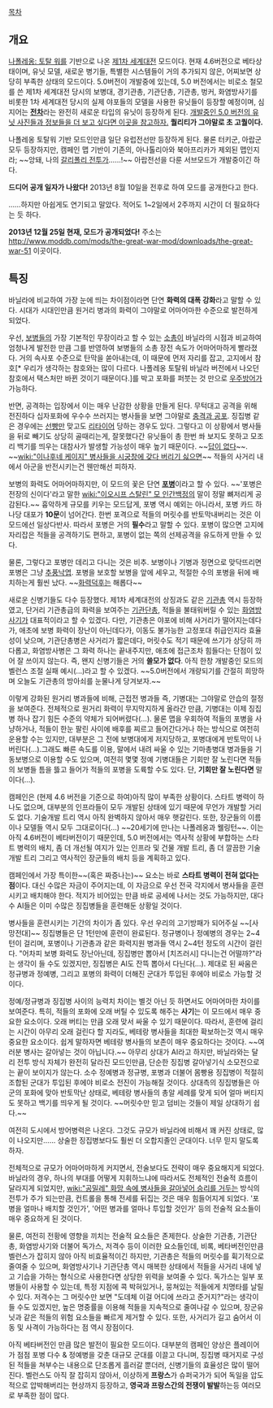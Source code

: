 [[목차]]

== 개요 ==
[[나폴레옹: 토탈 워]]를 기반으로 나온 [[제1차 세계대전]] 모드이다. 현재 4.6버전으로 베타상태이며, 유닛 모델, 새로운 병기들, 특별한 시스템들이 거의 추가되지 않은, 어찌보면 상당히 부족한 상태의 모드이다. 5.0버전이 개발중에 있는데, 5.0 버전에서는 비로소 철모를 쓴 제1차 세계대전 당시의 보병대, 경기관총, 기관단총, 기관총, 벙커, 화염방사기를 비롯한 1차 세계대전 당시의 실제 야포들의 모델을 사용한 유닛들이 등장할 예정이며, 심지어는 '''[[전차]]'''라는 완전히 새로운 타입의 유닛이 등장하게 된다. [http://www.moddb.com/mods/the-great-war-mod/images 개발중인 5.0 버전의 유닛 사진들과 정보들을 더 보고 싶다면 이곳을 참고하자.] '''퀄리티가 그야말로 초 고퀄이다.'''

나폴레옹 토탈워 기반 모드인만큼 일단 유럽전선만 등장하게 된다. 물론 터키군, 아랍군 모두 등장하지만, 캠페인 맵 기반이 기존의, 아나톨리아와 북아프리카가 제외된 맵인지라; ~~앙돼, 나의 [[갈리폴리 전투]]가……!~~ 아랍전선을 다룬 서브모드가 개발중이긴 하다.

'''드디어 공개 일자가 나왔다!''' 2013년 8월 10일을 전후로 하여 모드를 공개한다고 한다.

……하지만 아쉽게도 연기되고 말았다. 적어도 1~2일에서 2주까지 시간이 더 필요하다는 듯 하다.

'''2013년 12월 25일 현재, 모드가 공개되었다!''' 주소는 http://www.moddb.com/mods/the-great-war-mod/downloads/the-great-war-51 이곳이다.
== 특징 ==
바닐라에 비교하여 가장 눈에 띄는 차이점이라면 단연 '''화력의 대폭 강화'''라고 말할 수 있다. 시대가 시대인만큼 원거리 병과의 화력이 그야말로 어마어마한 수준으로 발전하게 되었다.

우선, [[보병]]들의 가장 기본적인 무장이라고 할 수 있는 [[소총]]이 바닐라의 시점과 비교하여 엄청나게 발전한 만큼 그를 반영하여 보병들의 소총 장전 속도가 어마어마하게 빨라졌다. 거의 속사포 수준으로 탄막을 쏟아내는데, 이 때문에 먼저 자리를 잡고, 고지에서 참호[* 우리가 생각하는 참호와는 많이 다르다. 나폴레옹 토탈워 바닐라 버전에서 나오던 참호에서 택스처만 바뀐 것이기 때문이다.]를 박고 포화를 퍼붓는 것 만으로 [[우주방어]]가 가능하다.

반면, 공격하는 입장에서 이는 매우 난감한 상황을 만들게 된다. 무턱대고 공격을 위해 전진하다 십자포화에 우수수 쓰러지는 병사들을 보면 그야말로 [[충격과 공포]]. 징집병 같은 경우에는 [[선빵]]만 맞고도 [[리타이어]] 당하는 경우도 있다. 그렇다고 이 상황에서 병사들을 뒤로 빼기도 상당히 골때리는게, 잘못했다간 유닛들이 총 한번 쏴 보지도 못하고 모조리 백기를 띄우는 대참사가 발생할 가능성이 매우 높기 때문이다. ~~[[답이 없다]]~~. ~~[[wiki:"이나후네 케이지" 병사들을 시궁창에 갖다 버리기 싫으면]]~~ 적들의 사거리 내에서 아군을 반전시키는건 웬만해선 피하자.

보병의 화력도 어마어마하지만, 이 모드의 꽃은 단연 '''[[포병]]'''이라고 할 수 있다. ~~'포병은 전장의 신이다'라고 말한 [[wiki:"이오시프 스탈린" 모 인간백정]]의 말이 정말 뼈저리게 공감된다.~~ 흉악하게 규모를 키우는 모드답게, 포병 역시 예외는 아니라서, 포병 카드 하나당 대포가 '''10문'''이 넘어간다. 한번 포격으로 적들의 머릿수를 반토막내버리는 것은 이 모드에선 일상다반사. 따라서 포병은 거의 '''필수'''라고 말할 수 있다. 포병이 많으면 고지에 자리잡은 적들을 공격하기도 편하고, 포병이 없는 쪽의 선제공격을 유도하게 만들 수 있다.

물론, 그렇다고 포병만 데리고 다니는 것은 비추. 보병이나 기병과 정면으로 맞닥뜨리면 포병은 그냥 [[추풍낙엽]]. 포병을 보호할 보병을 앞에 세우고, 적절한 수의 포병을 뒤에 배치하는게 훨씬 났다. ~~[[화력덕후]]는 해롭다~~

새로운 신병기들도 다수 등장했다. 제1차 세계대전의 상징과도 같은 [[기관총]] 역시 등장하였고, 단거리 기관총급의 화력을 보여주는 [[기관단총]], 적들을 불태워버릴 수 있는 [[화염방사기]]가 대표적이라고 할 수 있겠다. 다만, 기관총은 야포에 비해 사거리가 떨어지는데다가, 애초에 보병 화력이 장난이 아닌데다가, 이동도 불가능한 고정포대 취급인지라 효율성이 낮으며, 기관단총병은 사거리가 짧은데다, 머릿수도 적기 때문에 쓰기가 상당히 까다롭고, 화염방사병은 그 화력 하나는 끝내주지만, 애초에 접근조차 힘들다는 단점이 있어 잘 쓰이지 않는다. 즉, 왠지 신병기들은 거의 '''쓸모가 없다'''. 아직 한창 개발중인 모드의 벨런스 조절 실패 예시(…)라고 할 수 있겠다. ~~5.0버전에서 개량되기를 간절히 희망하며 오늘도 기관총의 방아쇠를 눈물나게 당겨보자.~~

이렇게 강화된 원거리 병과들에 비해, 근접전 병과들 즉, 기병대는 그야말로 안습의 절정을 보여준다. 전체적으로 원거리 화력이 무지막지하게 올라간 만큼, 기병대는 이제 징집병 하나 잡기 힘든 수준의 약체가 되어버렸다(…). 물론 맵을 우회하여 적들의 포병을 사냥하거나, 적들이 한눈 팔린 사이에 배후를 찌르고 들어간다거나 하는 방식으로 여전히 운용할 수는 있지만, 대부분은 그 전에 보병대에게 저지당하고, 포병대에게 반토막이 나버린다(…).그래도 빠른 속도를 이용, 말에서 내려 싸울 수 있는 기마총병대 병과들을 기동보병으로 이용할 수도 있으며, 여전히 몇몇 정예 기병대들은 기회만 잘 노린다면 적들의 보병들 틈을 뜷고 들어가 적들의 포병을 도륙할 수도 있다. 단, '''기회만 잘 노린다면''' 말이다(…).

캠페인은 (현제 4.6 버전을 기준으로 하여)아직 많이 부족한 상황이다. 스타트 병력이 하나도 없으며, 대부분의 인프라들이 모두 개발된 상태에 있기 때문에 무언가 개발할 거리도 없다. 기술개발 트리 역시 아직 완벽하지 않아서 매우 햇갈린다. 또한, 장군들의 이름이나 모델들 역시 모두 그대로이다(…) ~~20세기에 만나는 나폴레옹과 웰링턴~~. 이는 아직 4.6버전이 베타버전이기 때문인데, 5.0 버전에서는 역사적 상황에 부합하는 스타트 병력의 배치, 좀 더 개선될 여지가 있는 인프라 및 건물 개발 트리, 좀 더 깔끔한 기술개발 트리 그리고 역사적인 장군들의 배치 등을 계획하고 있다.

캠페인에서 가장 특이한~~(혹은 짜증나는)~~ 요소는 바로 '''스타트 병력이 전혀 없다는 점'''이다. 대신 수많은 자금이 주어지는데, 이 자금으로 우선 전국 각지에서 병사들을 훈련시키고 배치해야 한다. 적지가 비어있는 만큼 바로 공세에 나서는 것도 가능하지만, 대다수 AI들은 이미 수많은 징집병들을 훈련해둔 상황일 것이다.

병사들을 훈련시키는 기간의 차이가 좀 있다. 우선 우리의 고기방패가 되어주실 ~~[사망전대]~~ 징집병들은 단 1턴만에 훈련이 완료된다. 정규병이나 정예병의 경우는 2~4턴이 걸리며, 포병이나 기관총과 같은 화력지원 병과들 역시 2~4턴 정도의 시간이 걸린다. "어차피 보병 화력도 장난아닌데, 징집병만 뽑아서 [치즈러시] 다니는건 어떨까?"라는 생각이 들 수도 있겠지만, 징집병은 AI도 잔뜩 뽑아서 다닌다(…). 제대로 된 싸움은 정규병과 정예병, 그리고 포병의 화력이 더해진 군대가 투입된 후에야 비로소 가능할 것이다.

정예/정규병과 징집병 사이의 능력치 차이는 별것 아닌 듯 하면서도 어마어마한 차이를 보여준다. 특히, 적들의 포화에 오래 버틸 수 있도록 해주는 '''사기'''는 이 모드에서 매우 중요한 요소이다. 오래 버티는 만큼 오래 맞서 싸울 수 있기 때문이다. 따라서, 훈련에 걸리는 시간이 아무리 오래 걸린다 할 지라도, 베테랑 병사들을 최대한 확보하는것 역시 매우 중요한 요소이다. 쉽게 말하자면 베테랑 병사들의 보존이 매우 중요하다는 것이다. ~~여러분 병사는 갈아넣는 것이 아닙니다.~~ 아무리 상대가 AI라고 하지만, 바닐라와는 달리 전투 방식 자체가 완전히 달라진 모드인만큼, 단순한 징집병 갈아넣기식 소모전으로는 끝이 보이지가 않는다. 소수 정예병과 정규병, 포병과 더불어 몸빵용 징집병이 적절히 조합된 군대가 투입된 후에야 비로소 전진이 가능해질 것이다. 상대측의 징집병들은 아군의 포화에 맞아 반토막난 상태로, 베테랑 병사들의 총알 세례를 맞게 되어 얼마 버티지도 못하고 백기를 띄우게 될 것이다. ~~머릿수만 믿고 덤비는 것들이 제일 상대하기 쉽다.~~

여전히 도시에서 방어병력은 나온다. 그것도 규모가 바닐라에 비해서 꽤 커진 상태로, 많이 나오지만…… 상술한 징집병보다도 훨씬 더 오합지졸인 군대이다. 너무 믿지 말도록 하자.

전체적으로 규모가 어마어마하게 커지면서, 전술보다도 전략이 매우 중요해지게 되었다. 바닐라의 경우, 하나의 부대를 어떻게 지휘하느냐에 따라서도 전체적인 전술적 흐름이 달라지게 되었지만, [[wiki:"공밀레" 화망 속에 병사들을 갈아넣어 승리를 거두는]] 방식의 전투가 주가 되는만큼, 컨트롤을 통해 전세를 뒤집는 것은 매우 힘들어지게 되었다. '포병을 얼마나 배치할 것인가', '어떤 병과를 얼마나 투입할 것인가' 등의 전술적 요소들이 매우 중요하게 된 것이다.

물론, 여전히 전황에 영향을 끼치는 전술적 요소들은 존제한다. 상술한 기관총, 기관단총, 화염방사기와 더불어 독가스, 저격수 등이 이러한 요소들인데, 비록, 베타버전인만큼 벨런스가 잡히지 않아 아직 비효율적이긴 하지만, 기관총은 적들의 머릿수를 휙기적으로 줄여줄 수 있으며, 화염방사기나 기관단총 역시 매복한 상태에서 적들을 사거리 내에 넣고 기습을 가하는 형식으로 사용한다면 상당한 위력을 보여줄 수 있다. 독가스는 일부 포병들이 사용할 수 있는데, 특정 지점에 콕 박혀있거나, 뭉쳐있는 적들에게 치명타를 날릴 수 있다. 저격수는 그 머릿수만 보면 "도데체 이걸 어디에 쓰라고 준거지?"라는 생각이 들 수도 있겠지만, 높은 명중률을 이용해 적들을 지속적으로 줄여나갈 수 있으며, 장군유닛과 같은 적들의 위험 요소들을 빠르게 제거할 수 있다. 또한, 사거리가 길고 숨어서 이동 및 사격이 가능하다는 점 역시 장점이다.

아직 베타버전인 만큼 많은 발전이 필요한 모드이다. 대부분의 캠페인 양상은 플레이어가 점점 포병 다수 & 정예병을 갖춘 대규모 군대를 이끌고 다니며, 징집병 때거지로 구성된 적들을 쳐부수는 내용으로 단조롭게 흘러갈 뿐더러, 신병기들의 효율성은 많이 떨어진다. 벨런스도 아직 잘 잡히지 않아서, 이상하게 '''프랑스'''가 슈퍼국가가 되어 독일을 압도적으로 압박해버리는 현상까지 등장하고, '''영국과 프랑스간의 전쟁이 발발'''하는등 여러모로 부족한 점이 많다.
